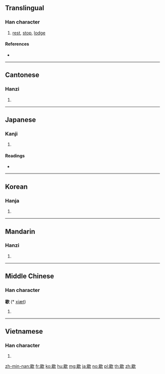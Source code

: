 ==Translingual==

===Han character===
{{Han char|rn=76|rad=欠|as=09|sn=13|four=67782|canj=AVNO}}

# [[rest]], [[stop]], [[lodge]]

====References====
* {{Han ref|kx=0570.150|dkj=16141|dj=0958.160|hdz=32145.070|uh=6B47|ud=27463|bh=B7B2|bd=47026}}

----

==Cantonese==

===Hanzi===
{{yue-hanzi|jyut=hit3|y=hit3}}

# {{defn|lang=yue|sort=欠09}}

----

==Japanese==

===Kanji===
{{ja-kanji|grade=|rs=欠09}}

# {{defn|lang=ja|sort=欠09}}

====Readings====
* {{ja-readings|goon=[[こち]] (kochi)|kanon=[[けつ]] (ketsu)|on=[[かい]] (kai)|kun=[[やめる]] (yameru), [[つきる]] (tsukiru)}}

----

==Korean==

===Hanja===
{{ko-hanja|hangeul=헐|eumhun=|rv=heol|mr=hŏl|y=hel}}

# {{defn|lang=ko|sort=欠09}}

----

==Mandarin==

===Hanzi===
{{cmn-hanzi|pin=[[xiē]] ([[xie1]])|wg=hsieh<sup>1</sup>}}

# {{defn|lang=cmn|sort=欠09}}

----

==Middle Chinese==

===Han character===
'''歇''' (* [[xiæt]])<!--note: asterisk indicates that this character appears more than four times in the Tang Dynasty corpus of literature-->

# {{defn|lang=ltc|sort=欠09}}

----

==Vietnamese==

===Han character===
{{vi-hantu|[[hiết]], [[hết]], [[hít]], [[yết]], [[hét]], [[hớt]]|rs=欠09}}

# {{defn|lang=vi|sort=欠09}}

[[zh-min-nan:歇]]
[[fr:歇]]
[[ko:歇]]
[[hu:歇]]
[[mg:歇]]
[[ja:歇]]
[[no:歇]]
[[pl:歇]]
[[th:歇]]
[[zh:歇]]